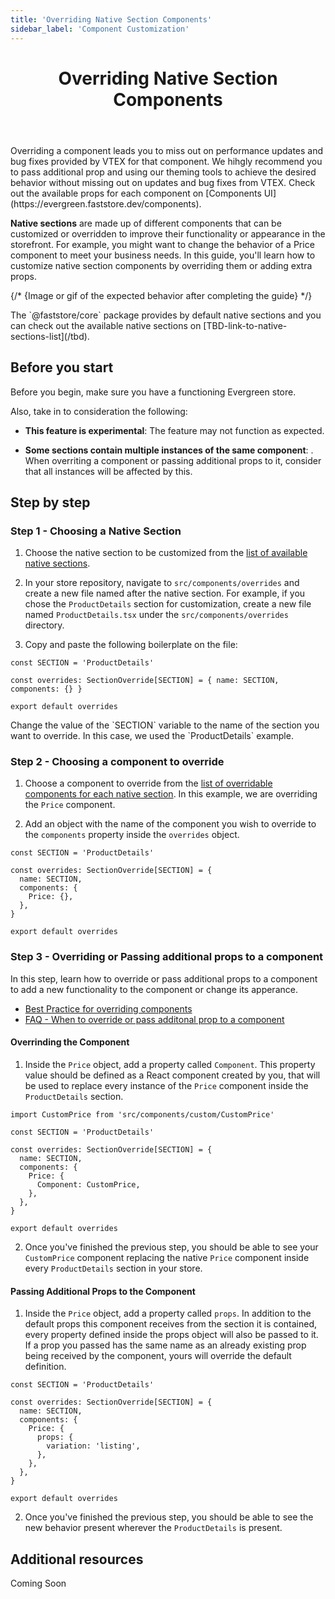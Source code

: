 ```yaml
---
title: 'Overriding Native Section Components'
sidebar_label: 'Component Customization'
---
```



<header>

# Overriding Native Section Components

</header>

<Callout type="warning" emoji="⚠️">
  Overriding a component leads you to miss out on performance updates and bug
  fixes provided by VTEX for that component. We hihgly recommend you to pass
  additional prop and using our theming tools to achieve the desired behavior
  without missing out on updates and bug fixes from VTEX. Check out the
  available props for each component on [Components
  UI](https://evergreen.faststore.dev/components).
</Callout>

**Native sections** are made up of different components that can be customized or overridden to improve their functionality or appearance in the storefront.
For example, you might want to change the behavior of a Price component to meet your business needs.
In this guide, you'll learn how to customize native section components by overriding them or adding extra props.

{/* {Image or gif of the expected behavior after completing the guide} */}

<Callout type="info" emoji="ℹ️">
  The `@faststore/core` package provides by default native sections and you can
  check out the available native sections on
  [TBD-link-to-native-sections-list](/tbd).
</Callout>

## Before you start

Before you begin, make sure you have a functioning Evergreen store.

Also, take in to consideration the following:

- **This feature is experimental**: The feature may not function as expected.

- **Some sections contain multiple instances of the same component**: . When overriting a component or passing additional props to it, consider that all instances will be affected by this.

## Step by step

### Step 1 - Choosing a Native Section

1. Choose the native section to be customized from the [list of available native sections](./tbd-link).
2. In your store repository, navigate to `src/components/overrides` and create a new file named after the native section.
   For example, if you chose the `ProductDetails` section for customization, create a new file named `ProductDetails.tsx` under the `src/components/overrides` directory.

3. Copy and paste the following boilerplate on the file:

```tsx
const SECTION = 'ProductDetails'

const overrides: SectionOverride[SECTION] = { name: SECTION, components: {} }

export default overrides
```

<Callout type="warning" emoji="⚠️">
  Change the value of the `SECTION` variable to the name of the section you want
  to override. In this case, we used the `ProductDetails` example.
</Callout>

### Step 2 - Choosing a component to override

1. Choose a component to override from the [list of overridable components for each native section](/tbd-link). In this example, we are overriding the `Price` component.

2. Add an object with the name of the component you wish to override to the `components` property inside the `overrides` object.

```tsx
const SECTION = 'ProductDetails'

const overrides: SectionOverride[SECTION] = {
  name: SECTION,
  components: {
    Price: {},
  },
}

export default overrides
```

### Step 3 - Overriding or Passing additional props to a component

In this step, learn how to override or pass additional props to a component to add a new functionality
to the component or change its apperance.


- [Best Practice for overriding components](/tbd-link)
- [FAQ - When to override or pass additonal prop to a component](/tbd-link)

#### Overrinding the Component

1. Inside the `Price` object, add a property called `Component`. This property value should be defined as a React component created by you, that will be used to replace every instance of the `Price` component inside the `ProductDetails` section.

```tsx
import CustomPrice from 'src/components/custom/CustomPrice'

const SECTION = 'ProductDetails'

const overrides: SectionOverride[SECTION] = {
  name: SECTION,
  components: {
    Price: {
      Component: CustomPrice,
    },
  },
}

export default overrides
```

2. Once you've finished the previous step, you should be able to see your `CustomPrice` component replacing the native `Price` component inside every `ProductDetails` section in your store.

#### Passing Additional Props to the Component

1. Inside the `Price` object, add a property called `props`. In addition to the default props this component receives from the section it is contained, every property defined inside the props object will also be passed to it. If a prop you passed has the same name as an already existing prop being received by the component, yours will override the default definition.

```tsx
const SECTION = 'ProductDetails'

const overrides: SectionOverride[SECTION] = {
  name: SECTION,
  components: {
    Price: {
      props: {
        variation: 'listing',
      },
    },
  },
}

export default overrides
```

2. Once you've finished the previous step, you should be able to see the new behavior present wherever the `ProductDetails` is present.

## Additional resources

Coming Soon

